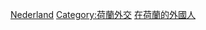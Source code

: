 {{Commonscat|Ambassadors to the Netherlands}}

[[Category:駐各國大使|Nederland]]
[[Category:荷蘭外交|Category:荷蘭外交]]
[[Category:在荷蘭的外國人|]]